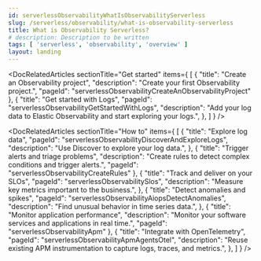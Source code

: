 ```yaml
---
id: serverlessObservabilityWhatIsObservabilityServerless
slug: /serverless/observability/what-is-observability-serverless
title: What is Observability Serverless?
# description: Description to be written
tags: [ 'serverless', 'observability', 'overview' ]
layout: landing
---
```


<DocBadge template="technical preview" />

<DocLandingHero
  title="Elastic Observability"
  description="Elastic Observability accelerates problem resolution with open, flexible, and unified observability powered by advanced machine learning and analytics. Elastic ingests all operational and business telemetry and correlates for faster root cause detection."
  image="observability"
  headerIcon="logoObservability"
  display="align"
/>

<DocRelatedArticles
  sectionTitle="Get started"
  items={
    [
      {
        "title": "Create an Observability project",
        "description": "Create your first Observability project.",
        "pageId": "serverlessObservabilityCreateAnObservabilityProject"
      },
      {
        "title": "Get started with Logs",
        "pageId": "serverlessObservabilityGetStartedWithLogs",
        "description": "Add your log data to Elastic Observability and start exploring your logs.",
      },
    ]
  }
/>

<DocRelatedArticles
  sectionTitle="How to"
  items={
    [
      {
        "title": "Explore log data",
        "pageId": "serverlessObservabilityDiscoverAndExploreLogs",
        "description": "Use Discover to explore your log data.",
      },
      {
        "title": "Trigger alerts and triage problems",
        "description": "Create rules to detect complex conditions and trigger alerts.",
        "pageId": "serverlessObservabilityCreateRules"
      },
      {
       "title": "Track and deliver on your SLOs",
        "pageId": "serverlessObservabilitySlos",
        "description": "Measure key metrics important to the business.",
      },
      {
        "title": "Detect anomalies and spikes",
        "pageId": "serverlessObservabilityAiopsDetectAnomalies",
        "description": "Find unusual behavior in time series data.",
      },
      {
        "title": "Monitor application performance",
        "description": "Monitor your software services and applications in real time.",
        "pageId": "serverlessObservabilityApm"
      },
      {
        "title": "Integrate with OpenTelemetry",
        "pageId": "serverlessObservabilityApmAgentsOtel",
        "description": "Reuse existing APM instrumentation to capture logs, traces, and metrics.",
      },
    ]
  }
/>
